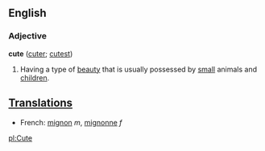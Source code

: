 ==English==
===Adjective===
'''cute''' ([[cuter]]; [[cutest]])
#Having a type of [[beauty]] that is usually possessed by [[small]] animals and [[children]].

==[[Translation]]s==
*French: [[mignon]] ''m'', [[mignonne]] ''f''

[[pl:Cute]]